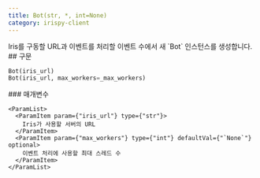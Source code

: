 ```yaml
---
title: Bot(str, *, int=None)
category: irispy-client
---
```


<Section>
  Iris를 구동할 URL과 이벤트를 처리할 이벤트 수에서 새 `Bot` 인스턴스를 생성합니다.
</Section>
<Section>
  ## 구문

  ~~~py
  Bot(iris_url)
  Bot(iris_url, max_workers=_max_workers)
  ~~~

  <Section>
    ### 매개변수

    <ParamList>
      <ParamItem param={"iris_url"} type={"str"}>
        Iris가 사용할 서버의 URL
      </ParamItem>
      <ParamItem param={"max_workers"} type={"int"} defaultVal={"`None`"} optional>
        이벤트 처리에 사용할 최대 스레드 수
      </ParamItem>
    </ParamList>
  </Section>
</Section>